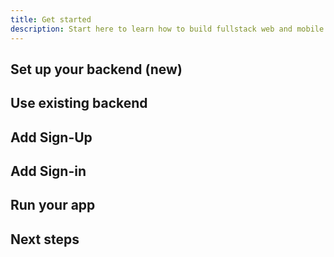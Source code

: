 ```yaml
---
title: Get started
description: Start here to learn how to build fullstack web and mobile apps with Amplify
---
```


## Set up your backend (new)
## Use existing backend
## Add Sign-Up 
## Add Sign-in 
## Run your app
## Next steps
